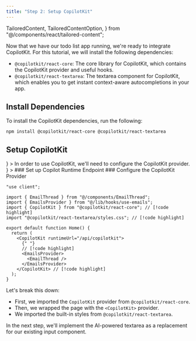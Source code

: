 ```yaml
---
title: "Step 2: Setup CopilotKit"
---
```


  TailoredContent,
  TailoredContentOption,
} from "@/components/react/tailored-content";

Now that we have our todo list app running, we're ready to integrate CopilotKit. For this tutorial, we will install the following dependencies:

- `@copilotkit/react-core`: The core library for CopilotKit, which contains the CopilotKit provider and useful hooks.
- `@copilotkit/react-textarea`: The textarea component for CopilotKit, which enables you to get instant context-aware autocompletions in your app.

## Install Dependencies

To install the CopilotKit dependencies, run the following:

```package-install
npm install @copilotkit/react-core @copilotkit/react-textarea
```

## Setup CopilotKit

<TailoredContent id="hosting">
<TailoredContentOption
  id="copilot-cloud"
  title="Copilot Cloud (Recommended)"
  description="Use our hosted backend endpoint to get started quickly."
  icon={<FaCloud />}
>
In order to use CopilotKit, we'll need to configure the CopilotKit provider.

<CopilotCloudConfigureCopilotKitProvider components={props.components} />
</TailoredContentOption>
<TailoredContentOption
  id="self-hosted"
  title="Self-hosting"
  description="Learn to host CopilotKit's runtime yourself with your own backend."
  icon={<FaServer />}
>
<Steps>
<Step>
### Set up Copilot Runtime Endpoint
<SelfHostingCopilotRuntimeCreateEndpoint components={props.components} />
</Step>
<Step>
### Configure the CopilotKit Provider

```tsx title="app/page.tsx" showLineNumbers {5,10,14}
"use client";

import { EmailThread } from "@/components/EmailThread";
import { EmailsProvider } from "@/lib/hooks/use-emails";
import { CopilotKit } from "@copilotkit/react-core"; // [!code highlight]
import "@copilotkit/react-textarea/styles.css"; // [!code highlight]

export default function Home() {
  return (
    <CopilotKit runtimeUrl="/api/copilotkit">
      {" "}
      // [!code highlight]
      <EmailsProvider>
        <EmailThread />
      </EmailsProvider>
    </CopilotKit> // [!code highlight]
  );
}
```

</Step>
</Steps>
</TailoredContentOption>
</TailoredContent>

Let's break this down:

- First, we imported the `CopilotKit` provider from `@copilotkit/react-core`.
- Then, we wrapped the page with the `<CopilotKit>` provider.
- We imported the built-in styles from `@copilotkit/react-textarea`.

In the next step, we'll implement the AI-powered textarea as a replacement for our existing input component.

